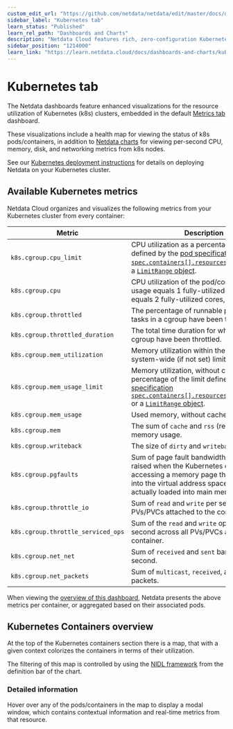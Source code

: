 ```yaml
---
custom_edit_url: "https://github.com/netdata/netdata/edit/master/docs/dashboards-and-charts/kubernetes-tab.md"
sidebar_label: "Kubernetes tab"
learn_status: "Published"
learn_rel_path: "Dashboards and Charts"
description: "Netdata Cloud features rich, zero-configuration Kubernetes monitoring for the resource utilization and application metrics of Kubernetes (k8s) clusters."
sidebar_position: "1214000"
learn_link: "https://learn.netdata.cloud/docs/dashboards-and-charts/kubernetes-tab"
---
```


# Kubernetes tab

The Netdata dashboards feature enhanced visualizations for the resource utilization of Kubernetes (k8s) clusters, embedded in the default [Metrics tab](/docs/dashboards-and-charts/metrics-tab-and-single-node-tabs) dashboard.

These visualizations include a health map for viewing the status of k8s pods/containers, in addition to [Netdata charts](/docs/dashboards-and-charts/netdata-charts) for viewing per-second CPU, memory, disk, and networking metrics from k8s nodes.

See our [Kubernetes deployment instructions](/docs/netdata-agent/installation/kubernetes) for details on deploying Netdata on your Kubernetes cluster.

## Available Kubernetes metrics

Netdata Cloud organizes and visualizes the following metrics from your Kubernetes cluster from every container:

| Metric                             | Description                                                                                                                                                                                                                                                                                                                                                                                                                             |
|------------------------------------|-----------------------------------------------------------------------------------------------------------------------------------------------------------------------------------------------------------------------------------------------------------------------------------------------------------------------------------------------------------------------------------------------------------------------------------------|
| `k8s.cgroup.cpu_limit`             | CPU utilization as a percentage of the limit defined by the [pod specification `spec.containers[].resources.limits.cpu`](https://kubernetes.io/docs/concepts/configuration/manage-resources-containers/#resource-requests-and-limits-of-pod-and-container) or a [`LimitRange` object](https://kubernetes.io/docs/tasks/administer-cluster/manage-resources/cpu-default-namespace/#create-a-limitrange-and-a-pod).                       |
| `k8s.cgroup.cpu`                   | CPU utilization of the pod/container. 100% usage equals 1 fully-utilized core, 200% equals 2 fully-utilized cores, and so on.                                                                                                                                                                                                                                                                                                           |
| `k8s.cgroup.throttled`             | The percentage of runnable periods when tasks in a cgroup have been throttled.                                                                                                                                                                                                                                                                                                                                                          |
| `k8s.cgroup.throttled_duration`    | The total time duration for which tasks in a cgroup have been throttled.                                                                                                                                                                                                                                                                                                                                                                |
| `k8s.cgroup.mem_utilization`       | Memory utilization within the configured or system-wide (if not set) limits.                                                                                                                                                                                                                                                                                                                                                            |
| `k8s.cgroup.mem_usage_limit`       | Memory utilization, without cache, as a percentage of the limit defined by the [pod specification `spec.containers[].resources.limits.memory`](https://kubernetes.io/docs/concepts/configuration/manage-resources-containers/#resource-requests-and-limits-of-pod-and-container) or a [`LimitRange` object](https://kubernetes.io/docs/tasks/administer-cluster/manage-resources/cpu-default-namespace/#create-a-limitrange-and-a-pod). |
| `k8s.cgroup.mem_usage`             | Used memory, without cache.                                                                                                                                                                                                                                                                                                                                                                                                             |
| `k8s.cgroup.mem`                   | The sum of `cache` and `rss` (resident set size) memory usage.                                                                                                                                                                                                                                                                                                                                                                          |
| `k8s.cgroup.writeback`             | The size of `dirty` and `writeback` cache.                                                                                                                                                                                                                                                                                                                                                                                              |
| `k8s.cgroup.pgfaults`              | Sum of page fault bandwidth, which are raised when the Kubernetes cluster tries accessing a memory page that is mapped into the virtual address space, but not actually loaded into main memory.                                                                                                                                                                                                                                        |
| `k8s.cgroup.throttle_io`           | Sum of `read` and `write` per second across all PVs/PVCs attached to the container.                                                                                                                                                                                                                                                                                                                                                     |
| `k8s.cgroup.throttle_serviced_ops` | Sum of the `read` and `write` operations per second across all PVs/PVCs attached to the container.                                                                                                                                                                                                                                                                                                                                      |
| `k8s.cgroup.net_net`               | Sum of `received` and `sent` bandwidth per second.                                                                                                                                                                                                                                                                                                                                                                                      |
| `k8s.cgroup.net_packets`           | Sum of `multicast`, `received`, and `sent` packets.                                                                                                                                                                                                                                                                                                                                                                                     |

When viewing the [overview of this dashboard](#kubernetes-containers-overview), Netdata presents the above metrics per container, or aggregated based on
their associated pods.

## Kubernetes Containers overview

At the top of the Kubernetes containers section there is a map, that with a given context colorizes the containers in terms of their utilization.

The filtering of this map is controlled by using the [NIDL framework](/docs/dashboards-and-charts/netdata-charts#nidl-framework) from the definition bar of the chart.

### Detailed information

Hover over any of the pods/containers in the map to display a modal window, which contains contextual information and real-time metrics from that resource.
